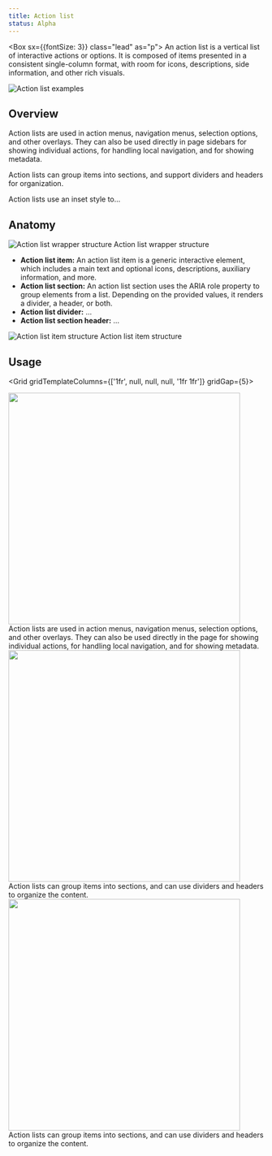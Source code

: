 ```yaml
---
title: Action list
status: Alpha
---
```



<Box sx={{fontSize: 3}} class="lead" as="p">
    An action list is a vertical list of interactive actions or options. It is composed of items presented in a consistent single-column format, with room for icons, descriptions, side information, and other rich visuals.
</Box>

<img src="https://user-images.githubusercontent.com/293280/121754046-78917280-cac8-11eb-8320-245aca655586.png" alt="Action list examples" />

<!--
<ButtonOutline mr={1}>React component</ButtonOutline>
<ButtonOutline mr={1}>ViewComponent</ButtonOutline>
<ButtonOutline>Figma component</ButtonOutline>
-->

## Overview

Action lists are used in action menus, navigation menus, selection options, and other overlays. They can also be used directly in page sidebars for showing individual actions, for handling local navigation, and for showing metadata.

Action lists can group items into sections, and support dividers and headers for organization.

Action lists use an inset style to...

## Anatomy 

<img alt="Action list wrapper structure" src="https://user-images.githubusercontent.com/223966/118818389-2e8fe500-b8ac-11eb-81b2-8a61f4b3d7ba.png" />
<Caption>Action list wrapper structure</Caption>

- **Action list item:** An action list item is a generic interactive element, which includes a main text and optional icons, descriptions, auxiliary information, and more.
- **Action list section:** An action list section uses the ARIA role property to group elements from a list. Depending on the provided values, it renders a divider, a header, or both.
- **Action list divider:** …
- **Action list section header:** …

<img alt="Action list item structure" src="https://user-images.githubusercontent.com/223966/118818435-3bacd400-b8ac-11eb-8691-ab9cbba73249.png" />
<Caption>Action list item structure</Caption>

## Usage

<Grid gridTemplateColumns={['1fr', null, null, null, '1fr 1fr']} gridGap={5}>
    <div>
        <Flex bg="gray.1" justifyContent="center">
            <img width="456" alt="" src="https://user-images.githubusercontent.com/293280/121753604-8e526800-cac7-11eb-8c62-b07cad478406.png" />
        </Flex>
    </div>
    <div>
        <Flex>
            Action lists are used in action menus, navigation menus, selection options, and other overlays. They can also be used directly in the page for showing individual actions, for handling local navigation, and for showing metadata.
        </Flex>
    </div>
    <div>
        <Flex bg="gray.1" justifyContent="center">
            <img width="456" alt="" src="https://user-images.githubusercontent.com/293280/121755357-ca87c780-cacb-11eb-8290-affe01985f95.png" />
        </Flex>
    </div>
    <div>
        <Flex>
            Action lists can group items into sections, and can use dividers and headers to organize the content.
        </Flex>
    </div>
    <div>
        <Flex bg="gray.1" justifyContent="center">
            <img width="456" alt="" src="https://user-images.githubusercontent.com/293280/121755357-ca87c780-cacb-11eb-8290-affe01985f95.png" />
        </Flex>
    </div>
    <div>
        <Flex>
            Action lists can group items into sections, and can use dividers and headers to organize the content.
        </Flex>
    </div>
</Grid>

<!--
<DoDontContainer>
  <Do>
    <img src="https://user-images.githubusercontent.com/24916540/52501276-d3330080-2b94-11e9-954e-38c0f09f8ca1.png" />
    <Caption>Use sentence case</Caption>
  </Do>
  <Dont>
    <img src="https://user-images.githubusercontent.com/24916540/52501272-d3330080-2b94-11e9-8829-7d12aae36ba1.png" />
    <Caption>Don't use all-caps or other text formats</Caption>
  </Dont>
</DoDontContainer>
-->
